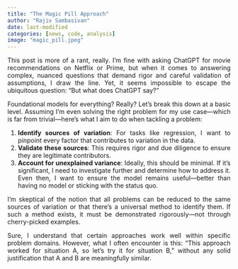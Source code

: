 ```yaml
---
title: "The Magic Pill Approach"
author: "Rajiv Sambasivan"
date: last-modified
categories: [news, code, analysis]
image: "magic_pill.jpeg"
---
```


::: {style="text-align: justify"}

This post is more of a rant, really. I’m fine with asking ChatGPT for movie recommendations on Netflix or Prime, but when it comes to answering complex, nuanced questions that demand rigor and careful validation of assumptions, I draw the line. Yet, it seems impossible to escape the ubiquitous question: "But what does ChatGPT say?"

Foundational models for everything? Really? Let’s break this down at a basic level. Assuming I’m even solving the right problem for my use case—which is far from trivial—here’s what I aim to do when tackling a problem:

1. **Identify sources of variation**: For tasks like regression, I want to pinpoint every factor that contributes to variation in the data.
2. **Validate these sources**: This requires rigor and due diligence to ensure they are legitimate contributors.
3. **Account for unexplained variance**: Ideally, this should be minimal. If it’s significant, I need to investigate further and determine how to address it. Even then, I want to ensure the model remains useful—better than having no model or sticking with the status quo.

I’m skeptical of the notion that all problems can be reduced to the same sources of variation or that there’s a universal method to identify them. If such a method exists, it must be demonstrated rigorously—not through cherry-picked examples.

Sure, I understand that certain approaches work well within specific problem domains. However, what I often encounter is this: "This approach worked for situation A, so let’s try it for situation B," without any solid justification that A and B are meaningfully similar.

:::